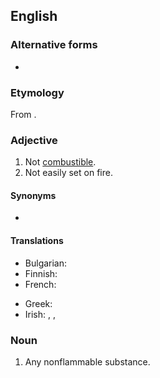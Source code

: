 {{also|non-flammable}}
==English==

===Alternative forms===
* {{alter|en|non-flammable}}

===Etymology===
From {{af|en|non-|flammable}}.

===Adjective===
{{en-adj|-}}

# Not [[combustible]].
# Not easily set on fire.

====Synonyms====
* {{l|en|noninflammable}}

====Translations====
{{trans-top|not combustible}}
* Bulgarian: {{t+|bg|незапалим}}
* Finnish: {{t+|fi|palamaton}}
* French: {{t+|fr|ininflammable}}
{{trans-mid}}
* Greek: {{t+|el|άκαυστος}}
* Irish: {{t|ga|dolasta}}, {{t|ga|doloiscthe}}, {{t|ga|neamh-inlasta}}
{{trans-bottom}}

===Noun===
{{en-noun}}

# Any nonflammable substance.
